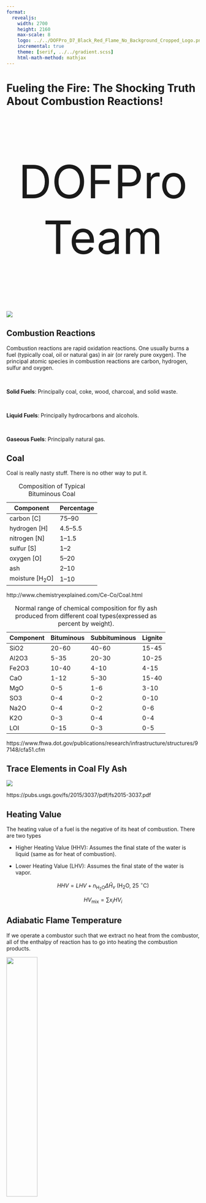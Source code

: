 ---
format:
  revealjs:
    width: 2700
    height: 2160
    max-scale: 8
    logo: ../../DOFPro_D7_Black_Red_Flame_No_Background_Cropped_Logo.png
    incremental: true
    theme: [serif, ../../gradient.scss]
    html-math-method: mathjax
---

# Fueling the Fire: The Shocking Truth About Combustion Reactions!

::: {style="text-align: center; font-size: 120px;"}
DOFPro Team
:::

![](../../DOFPro_D7_Black_Red_Flame_No_Background_Cropped.png){.absolute left="22%" top="-55%"}


## Combustion Reactions

Combustion reactions are rapid oxidation reactions. One
usually burns a fuel (typically coal, oil or natural gas) in air
(or rarely pure oxygen). The principal atomic species in
combustion reactions are carbon, hydrogen, sulfur and oxygen.

<br/>

**Solid Fuels**: Principally coal, coke, wood, charcoal, and solid
waste.

<br/>

**Liquid Fuels**: Principally hydrocarbons and alcohols.

<br/>

**Gaseous Fuels**: Principally natural gas.


## Coal

Coal is really nasty stuff. There is no other way to put it.

|Component| Percentage |
|---------|------------|
| carbon [$\mathrm{C}$]| 75–90 |
| hydrogen [$\mathrm{H}$] | 4.5–5.5 |
| nitrogen [$\mathrm{N}$] | 1–1.5 |
| sulfur [$\mathrm{S}$] | 1–2 |
| oxygen $\mathrm{[O}$] | 5–20 |
| ash | 2–10 |
| moisture [$\mathrm{H_2O}$] | 1–10|

: Composition of Typical Bituminous Coal

http://www.chemistryexplained.com/Ce-Co/Coal.html

		
| Component | Bituminous | Subbituminous | Lignite|
|-----------|------------|---------------|--------|
|SiO2 |20-60 |40-60 |15-45|
|Al2O3 |5-35 |20-30 |10-25|
|Fe2O3 |10-40 |4-10 |4-15|
|CaO |1-12 |5-30 |15-40|
|MgO |0-5 |1-6 |3-10|
|SO3 |0-4 |0-2 |0-10|
|Na2O |0-4 |0-2 |0-6|
|K2O |0-3 |0-4 |0-4|
|LOI |0-15 |0-3 |0-5|

:  Normal range of chemical composition for fly ash produced from different coal types(expressed as percent by weight).

https://www.fhwa.dot.gov/publications/research/infrastructure/structures/97148/cfa51.cfm

## Trace Elements in Coal Fly Ash

![](CoalFlyAshSamples.png)

https://pubs.usgs.gov/fs/2015/3037/pdf/fs2015-3037.pdf

## Heating Value

The heating value of a fuel is the negative of its heat of combustion. There are two types

* Higher Heating Value (HHV): Assumes the final state of the water is liquid (same as for heat of combustion).

* Lower Heating Value (LHV): Assumes the final state of the water is vapor.

$$
HHV = LHV + n_\mathrm{H_2O} \Delta \hat{H}_v\ (\mathrm{H_2O},\ 25\ ^\circ\mathrm{C})
$$

$$
HV_\mathrm{mix} = \sum x_i HV_i
$$

## Adiabatic Flame Temperature

If we operate a combustor such that we extract no heat from the
combustor, all of the enthalpy of reaction has to go into heating
the combustion products.


![](ReactorWithHeat.png){.absolute top=35% left=20% width=40%}

:::{.absolute top=31% left=27%}
$T_\mathrm{in}$
:::

:::{.absolute top=41% left=49%}
$T_\mathrm{out} = T_\mathrm{af}$
:::

:::{.absolute top=49% left=15%}
$Q\text{ or }\dot{Q} = 0$
:::

:::{.absolute top=44% left=70%}
$H\text{ or }\dot{0} = 0$
:::

:::{style="font-size: 90px;"}
:::{.absolute top=60% left=0%}
$$
\sum_\mathrm{out} \dot{n}_j \int\limits_{T_\mathrm{ref}}^{T_\mathrm{out} = T_\mathrm{af}} C_{pj} dT -
\sum_\mathrm{in} \dot{n}_i \int\limits_{T_\mathrm{ref}}^{T_\mathrm{in}} C_{pi} dT + \sum_\mathrm{rxns} \dot{\xi}_k(\Delta \hat{H}_r^\circ)_k = \dot{Q} = 0
$$
:::
:::

## 

The adiabatic flame temperature is the maximum temperature a fuel-air mixture can reach when it burns. The maximum adiabatic flame temperature occurs when burning with stoichiometric air. To be useable, some heat has to be extracted from the burning mixture, which lowers the maximum temperature.

<br/>

Many of the $C_p$ formulas found in the literature do not go to a high enough temperature range to permit calculation of $T_\mathrm{af}$ for near-stoichiometric fuel-air mixtures.

<br/>

To process materials at higher temperatures than adiabatic flame temperatures, some other technique such as electromagnetic, or laser heating must be used.


## Flammability Limits

For fuel-air mixtures that are either too fuel lean or too fuel rich, the oxidation reaction does not generate enough heat to sustain a flame or reaction. The limits of fuel-air mixtures are called the flammability limits.

<br/>

The **Flash Point** is the temperature above which the vapor pressure is high enough to create a flammable mixture.

<br/>

The **Autoignition Temperature** is the temperature above which a fuel-air mixture will combust without an additional source of spark or flame.

## 

:::{style="font-size: 85px;"}
|Species |LFL/LEL in volume % |UFL/UEL in volume % |Flash Point |Autoignition temperature |
|--------|-------------------:|-------------------:|-----------:|------------------------:|
|Acetone |2.6–3 |12.8–13 |−17 °C |465 °C, 485 °C|
|Benzene |1.2 |7.8 |−11 °C |560 °C |
|n-butane |1.6 |8.4 |−60 °C |420–500 °C |
|CO |12[6] |75 |Fl. gas |609 °C |
|Diesel fuel |0.6 |7.5 |>62 °C |210 °C |
|Ethanol |3–3.3 |19 |12.8 °C  |365 °C |
|Gasoline |1.4 |7.6 |<−40 °C |246–280 °C |
|Hydrogen |4/18.3[25] |75/59 |Fl. gas |500–571 °C |
|Isopropanol |2[6] |12 |12 °C |398–399 °C |
|Jet A-1 fuel |0.6–0.7 |4.9–5 |>38 °C |210 °C |
|Methane |5.0 |14.3 |Fl. gas |580 °C |
|Propylene |2 |11.1 |−108 °C |458 °C |
|Veg. oil | | |327 °C | |
:::

## The Takeaways

:::{style="font-size: 98px;"}

1. We have added the energetics to the stoichiometry of combustion reactions.
2. Coal is a particularly dirty fuel. It takes extreme efforts to burn it cleanly
3. The **Higher Heating Value** (HHV) is the heat of combustion when liquid water is assumed as a combustion product.
4. The **Lower Heating Value** (LHV) is the heat of combustion when water vapor is assumed as a combustion product.
5. The **adiabatic flame temperature** is the highest temperature a stoichiometric fuel-air mixture can reach when burned.
6. For safety reasons, always check your flammability limits.

:::

# <!-- Approved Plain End -->
::: {.centered .bigger}
 </br></br></br></br></br>**Thanks for watching!** </br> The previous video in the series is in the link in the upper left. The next video in the series is in the upper right. To learn more about Chemical and Thermal Processes, visit the website linked in the description.
:::

::: {.absolute left=38% top=125% style="font-size: 110px;"}
The DOFPro Team
:::

![](../../DOFPro_D7_Black_Red_Flame_No_Background_Cropped.png){.absolute left="25.25%" top="100%" width=1494px height=364px}
<!-- ****************************END Regular Intro/Outro ************************* -->